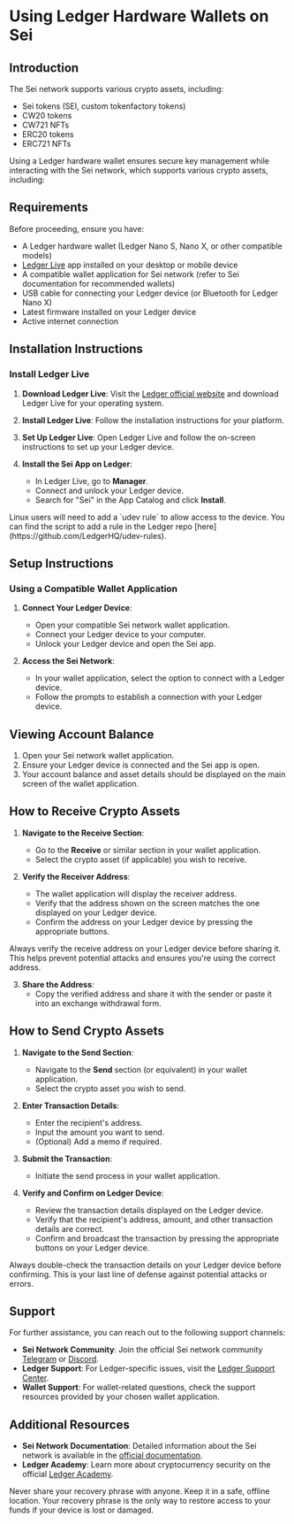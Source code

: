 
# Using Ledger Hardware Wallets on Sei

## Introduction

The Sei network supports various crypto assets, including:

- Sei tokens (SEI, custom tokenfactory tokens)
- CW20 tokens
- CW721 NFTs
- ERC20 tokens
- ERC721 NFTs

Using a Ledger hardware wallet ensures secure key management while interacting with the Sei network, which supports various crypto assets, including:

## Requirements

Before proceeding, ensure you have:

- A Ledger hardware wallet (Ledger Nano S, Nano X, or other compatible models)
- [Ledger Live](https://www.ledger.com/ledger-live) app installed on your desktop or mobile device
- A compatible wallet application for Sei network (refer to Sei documentation for recommended wallets)
- USB cable for connecting your Ledger device (or Bluetooth for Ledger Nano X)
- Latest firmware installed on your Ledger device
- Active internet connection

## Installation Instructions

### Install Ledger Live

1. **Download Ledger Live**:
   Visit the [Ledger official website](https://www.ledger.com/start) and download Ledger Live for your operating system.

2. **Install Ledger Live**:
   Follow the installation instructions for your platform.

3. **Set Up Ledger Live**:
   Open Ledger Live and follow the on-screen instructions to set up your Ledger device.

4. **Install the Sei App on Ledger**:
   - In Ledger Live, go to **Manager**.
   - Connect and unlock your Ledger device.
   - Search for "Sei" in the App Catalog and click **Install**.

<Callout type='info'>
	Linux users will need to add a `udev rule` to allow access to the device. You can find the script to add a rule in the Ledger repo
	[here](https://github.com/LedgerHQ/udev-rules).
</Callout>

## Setup Instructions

### Using a Compatible Wallet Application

1. **Connect Your Ledger Device**:

   - Open your compatible Sei network wallet application.
   - Connect your Ledger device to your computer.
   - Unlock your Ledger device and open the Sei app.

2. **Access the Sei Network**:
   - In your wallet application, select the option to connect with a Ledger device.
   - Follow the prompts to establish a connection with your Ledger device.

## Viewing Account Balance

1. Open your Sei network wallet application.
2. Ensure your Ledger device is connected and the Sei app is open.
3. Your account balance and asset details should be displayed on the main screen of the wallet application.

## How to Receive Crypto Assets

1. **Navigate to the Receive Section**:

   - Go to the **Receive** or similar section in your wallet application.
   - Select the crypto asset (if applicable) you wish to receive.

2. **Verify the Receiver Address**:

   - The wallet application will display the receiver address.
   - Verify that the address shown on the screen matches the one displayed on your Ledger device.
   - Confirm the address on your Ledger device by pressing the appropriate buttons.

<Callout type='warning'>
	Always verify the receive address on your Ledger device before sharing it. This helps prevent potential attacks and ensures you're using the correct address.
</Callout>

3. **Share the Address**:
   - Copy the verified address and share it with the sender or paste it into an exchange withdrawal form.

## How to Send Crypto Assets

1. **Navigate to the Send Section**:

   - Navigate to the **Send** section (or equivalent) in your wallet application.
   - Select the crypto asset you wish to send.

2. **Enter Transaction Details**:

   - Enter the recipient's address.
   - Input the amount you want to send.
   - (Optional) Add a memo if required.

3. **Submit the Transaction**:

   - Initiate the send process in your wallet application.

4. **Verify and Confirm on Ledger Device**:
   - Review the transaction details displayed on the Ledger device.
   - Verify that the recipient's address, amount, and other transaction details are correct.
   - Confirm and broadcast the transaction by pressing the appropriate buttons on your Ledger device.

<Callout type='warning'>
	Always double-check the transaction details on your Ledger device before confirming. This is your last line of defense against potential attacks or errors.
</Callout>

## Support

For further assistance, you can reach out to the following support channels:

- **Sei Network Community**: Join the official Sei network community [Telegram](https://t.me/seinetwork) or [Discord](https://discord.gg/sei).
- **Ledger Support**: For Ledger-specific issues, visit the [Ledger Support Center](https://support.ledger.com/hc/en-us).
- **Wallet Support**: For wallet-related questions, check the support resources provided by your chosen wallet application.

## Additional Resources

- **Sei Network Documentation**: Detailed information about the Sei network is available in the [official documentation](https://www.docs.sei.io/).
- **Ledger Academy**: Learn more about cryptocurrency security on the official [Ledger Academy](https://www.ledger.com/academy).

<Callout type='error'>
	Never share your recovery phrase with anyone. Keep it in a safe, offline location. Your recovery phrase is the only way to restore access to your funds if your
	device is lost or damaged.
</Callout>
